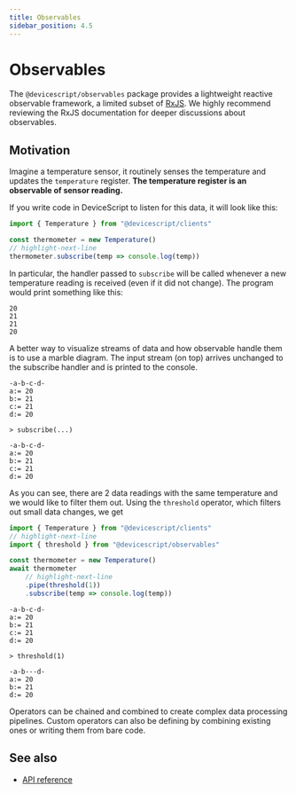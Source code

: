 ```yaml
---
title: Observables
sidebar_position: 4.5
---
```


# Observables

The `@devicescript/observables` package provides a lightweight reactive observable framework, a limited subset of [RxJS](https://rxjs.dev).
We highly recommend reviewing the RxJS documentation for deeper discussions about observables.

## Motivation

Imagine a temperature sensor, it routinely senses the temperature and updates the `temperature` register.
**The temperature register is an observable of sensor reading.**

If you write code in DeviceScript to listen for this data, it will look like this:

```ts skip
import { Temperature } from "@devicescript/clients"

const thermometer = new Temperature()
// highlight-next-line
thermometer.subscribe(temp => console.log(temp))
```

In particular, the handler passed to `subscribe` will be called whenever a new temperature reading is received (even if it did not change).
The program would print something like this:

```console
20
21
21
20
```

A better way to visualize streams of data and how observable handle them is to use a marble diagram.
The input stream (on top) arrives unchanged to the subscribe handler and is printed to the console.

```rx
-a-b-c-d-
a:= 20
b:= 21
c:= 21
d:= 20

> subscribe(...)

-a-b-c-d-
a:= 20
b:= 21
c:= 21
d:= 20
```

As you can see, there are 2 data readings with the same temperature and we would like to filter them out. Using the `threshold` operator,
which filters out small data changes, we get

```ts skip
import { Temperature } from "@devicescript/clients"
// highlight-next-line
import { threshold } from "@devicescript/observables"

const thermometer = new Temperature()
await thermometer
    // highlight-next-line
    .pipe(threshold(1))
    .subscribe(temp => console.log(temp))
```

```rx
-a-b-c-d-
a:= 20
b:= 21
c:= 21
d:= 20

> threshold(1)

-a-b---d-
a:= 20
b:= 21
d:= 20
```

Operators can be chained and combined to create complex data processing pipelines. Custom operators can also be defining by combining existing ones
or writing them from bare code.

## See also

-   [API reference](/api/observables/)
